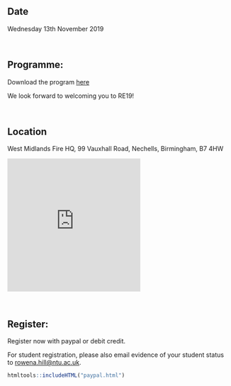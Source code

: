 
## Date {#date}
Wednesday 13th November 2019

&nbsp;&nbsp;&nbsp;&nbsp;&nbsp;

## Programme: {#programme}
Download the program [here](re19-programme.pdf)

We look forward to welcoming you to RE19!

&nbsp;&nbsp;&nbsp;&nbsp;&nbsp;

## Location {#location}
West Midlands Fire HQ, 
99 Vauxhall Road, 
Nechells, Birmingham,
B7 4HW

<iframe src="https://www.google.com/maps/embed?pb=!1m18!1m12!1m3!1d2429.7278204979907!2d-1.8799453843908849!3d52.48406364664455!2m3!1f0!2f0!3f0!3m2!1i1024!2i768!4f13.1!3m3!1m2!1s0x4870bb6334f37c27%3A0x1714b54c12d4eed4!2sWest+Midlands+Fire+Service!5e0!3m2!1sen!2suk!4v1565858833399!5m2!1sen!2suk" width="300" height="300" frameborder="0" style="border:0" allowfullscreen></iframe>

&nbsp;&nbsp;&nbsp;&nbsp;&nbsp;

## Register: {#register}

Register now with paypal or debit credit.

For student registration, please also email evidence of your student status to <rowena.hill@ntu.ac.uk>.

```r
htmltools::includeHTML("paypal.html")
```

&nbsp;&nbsp;&nbsp;&nbsp;&nbsp;